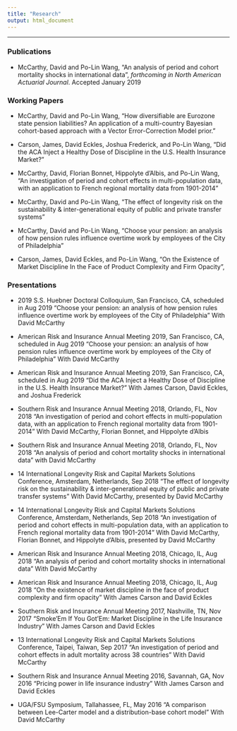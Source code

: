 ---
title: "Research"
output: html_document
---
**************

### Publications

- McCarthy, David and Po-Lin Wang, "An analysis of period and cohort mortality shocks in international data", _forthcoming in North American Actuarial Journal_. Accepted January 2019

### Working Papers

- McCarthy, David and Po-Lin Wang, "How diversifiable are Eurozone state pension liabilities?  An application of a multi-country Bayesian cohort-based approach with a Vector Error-Correction Model prior."

- Carson, James, David Eckles, Joshua Frederick, and Po-Lin Wang, "Did the ACA Inject a Healthy Dose of Discipline in the U.S. Health Insurance Market?"


- McCarthy, David, Florian Bonnet, Hippolyte d'Albis, and Po-Lin Wang, "An investigation of period and cohort effects in multi-population data, with an application to French regional mortality data from 1901-2014"

- McCarthy, David and Po-Lin Wang, "The effect of longevity risk on the sustainability \& inter-generational equity of public and private transfer systems"

- McCarthy, David and Po-Lin Wang, "Choose your pension: an analysis of how pension rules influence overtime work by employees of the City of Philadelphia"

- Carson, James, David Eckles, and Po-Lin Wang, "On the Existence of Market Discipline In the Face of Product Complexity and Firm Opacity",



### Presentations

- 2019 S.S. Huebner Doctoral Colloquium, San Francisco, CA, scheduled in Aug 2019
    "Choose your pension: an analysis of how pension rules influence overtime work by employees of the City of Philadelphia" With David McCarthy

- American Risk and Insurance Annual Meeting 2019, San Francisco, CA, scheduled in Aug 2019
    "Choose your pension: an analysis of how pension rules influence overtime work by employees of the City of Philadelphia" With David McCarthy

- American Risk and Insurance Annual Meeting 2019, San Francisco, CA, scheduled in Aug 2019
    "Did the ACA Inject a Healthy Dose of Discipline in the U.S. Health Insurance Market?" With James Carson, David Eckles, and Joshua Frederick
    
- Southern Risk and Insurance Annual Meeting 2018, Orlando, FL, Nov 2018
    "An investigation of period and cohort effects in multi-population data, with an application to French regional mortality data from 1901-2014" With David McCarthy, Florian Bonnet, and Hippolyte d'Albis

- Southern Risk and Insurance Annual Meeting 2018, Orlando, FL, Nov 2018
    "An analysis of period and cohort mortality shocks in international data" with David McCarthy

- 14 International Longevity Risk and Capital Markets Solutions Conference, Amsterdam, Netherlands, Sep 2018
    "The effect of longevity risk on the sustainability \& inter-generational equity of public and private transfer systems" With David McCarthy, presented by David McCarthy

- 14 International Longevity Risk and Capital Markets Solutions Conference, Amsterdam, Netherlands, Sep 2018
    "An investigation of period and cohort effects in multi-population data, with an application to French regional mortality data from 1901-2014" With David McCarthy, Florian Bonnet, and Hippolyte d'Albis, presented by David McCarthy

- American Risk and Insurance Annual Meeting 2018, Chicago, IL, Aug 2018
    "An analysis of period and cohort mortality shocks in international data" With David McCarthy

- American Risk and Insurance Annual Meeting 2018, Chicago, IL, Aug 2018
    "On the existence of market discipline in the face of product complexity and firm opacity" With James Carson and David Eckles

- Southern Risk and Insurance Annual Meeting 2017, Nashville, TN, Nov 2017
    "Smoke'Em If You Got'Em: Market Discipline in the Life Insurance Industry" With James Carson and David Eckles

- 13 International Longevity Risk and Capital Markets Solutions Conference, Taipei, Taiwan, Sep 2017
    "An investigation of period and cohort effects in adult mortality across 38 countries" With David McCarthy

- Southern Risk and Insurance Annual Meeting 2016, Savannah, GA, Nov 2016
    "Pricing power in life insurance industry" With James Carson and David Eckles

- UGA/FSU Symposium, Tallahassee, FL, May 2016
    "A comparison between Lee-Carter model and a distribution-base cohort model" With David McCarthy
    
    
    




